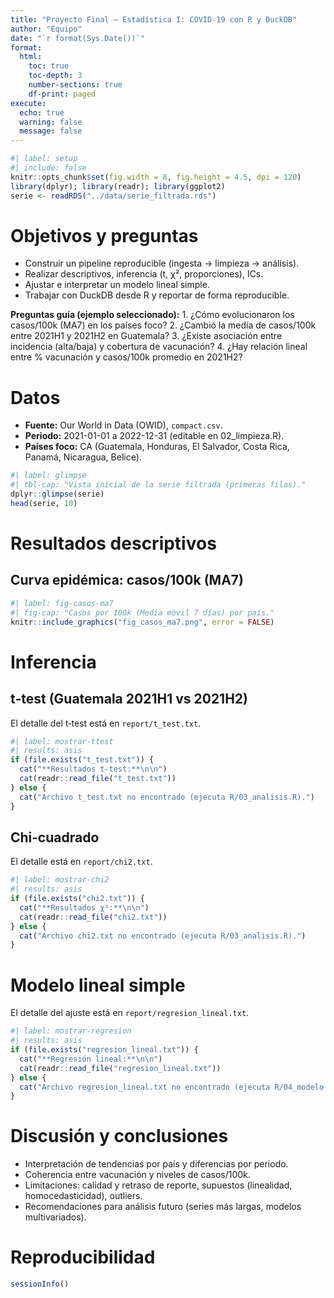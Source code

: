 ```yaml
---
title: "Proyecto Final – Estadística I: COVID‑19 con R y DuckDB"
author: "Equipo"
date: "`r format(Sys.Date())`"
format:
  html:
    toc: true
    toc-depth: 3
    number-sections: true
    df-print: paged
execute:
  echo: true
  warning: false
  message: false
---
```


```r
#| label: setup
#| include: false
knitr::opts_chunk$set(fig.width = 8, fig.height = 4.5, dpi = 120)
library(dplyr); library(readr); library(ggplot2)
serie <- readRDS("../data/serie_filtrada.rds")
```

# Objetivos y preguntas

-   Construir un pipeline reproducible (ingesta → limpieza → análisis).
-   Realizar descriptivos, inferencia (t, χ², proporciones), ICs.
-   Ajustar e interpretar un modelo lineal simple.
-   Trabajar con DuckDB desde R y reportar de forma reproducible.

**Preguntas guía (ejemplo seleccionado):** 1. ¿Cómo evolucionaron los casos/100k (MA7) en los países foco? 2. ¿Cambió la media de casos/100k entre 2021H1 y 2021H2 en Guatemala? 3. ¿Existe asociación entre incidencia (alta/baja) y cobertura de vacunación? 4. ¿Hay relación lineal entre % vacunación y casos/100k promedio en 2021H2?

# Datos

-   **Fuente:** Our World in Data (OWID), `compact.csv`.
-   **Periodo:** 2021-01-01 a 2022-12-31 (editable en 02_limpieza.R).
-   **Países foco:** CA (Guatemala, Honduras, El Salvador, Costa Rica, Panamá, Nicaragua, Belice).

```r
#| label: glimpse
#| tbl-cap: "Vista inicial de la serie filtrada (primeras filas)."
dplyr::glimpse(serie)
head(serie, 10)
```

# Resultados descriptivos

## Curva epidémica: casos/100k (MA7)

```r
#| label: fig-casos-ma7
#| fig-cap: "Casos por 100k (Media móvil 7 días) por país."
knitr::include_graphics("fig_casos_ma7.png", error = FALSE)
```

# Inferencia

## t‑test (Guatemala 2021H1 vs 2021H2)

El detalle del t‑test está en `report/t_test.txt`.

```r
#| label: mostrar-ttest
#| results: asis
if (file.exists("t_test.txt")) {
  cat("**Resultados t-test:**\n\n")
  cat(readr::read_file("t_test.txt"))
} else {
  cat("Archivo t_test.txt no encontrado (ejecuta R/03_analisis.R).")
}
```

## Chi‑cuadrado

El detalle está en `report/chi2.txt`.

```r
#| label: mostrar-chi2
#| results: asis
if (file.exists("chi2.txt")) {
  cat("**Resultados χ²:**\n\n")
  cat(readr::read_file("chi2.txt"))
} else {
  cat("Archivo chi2.txt no encontrado (ejecuta R/03_analisis.R).")
}
```

# Modelo lineal simple

El detalle del ajuste está en `report/regresion_lineal.txt`.

```r
#| label: mostrar-regresion
#| results: asis
if (file.exists("regresion_lineal.txt")) {
  cat("**Regresión lineal:**\n\n")
  cat(readr::read_file("regresion_lineal.txt"))
} else {
  cat("Archivo regresion_lineal.txt no encontrado (ejecuta R/04_modelo.R).")
}
```

# Discusión y conclusiones

-   Interpretación de tendencias por país y diferencias por periodo.
-   Coherencia entre vacunación y niveles de casos/100k.
-   Limitaciones: calidad y retraso de reporte, supuestos (linealidad, homocedasticidad), outliers.
-   Recomendaciones para análisis futuro (series más largas, modelos multivariados).

# Reproducibilidad

```r
sessionInfo()
```
